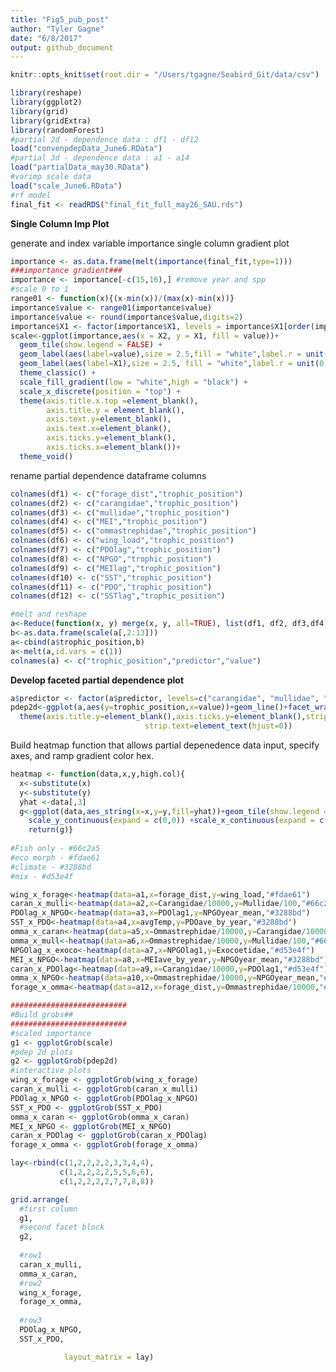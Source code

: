 ```yaml
---
title: "Fig5_pub_post"
author: "Tyler Gagne"
date: "6/8/2017"
output: github_document
---
```


```r
knitr::opts_knit$set(root.dir = "/Users/tgagne/Seabird_Git/data/csv")
```

```r
library(reshape)
library(ggplot2)
library(grid)
library(gridExtra)
library(randomForest)
#partial 2d - dependence data : df1 - df12
load("convenpdepData_June6.RData")
#partial 3d - dependence data : a1 - a14
load("partialData_may30.RData")
#varimp scale data
load("scale_June6.RData")
#rf model
final_fit <- readRDS("final_fit_full_may26_SAU.rds")

```

__Single Column Imp Plot__

generate and index variable importance single column gradient plot
```r
importance <- as.data.frame(melt(importance(final_fit,type=1)))
###importance gradient###
importance <- importance[-c(15,16),] #remove year and spp
#scale 0 to 1 
range01 <- function(x){(x-min(x))/(max(x)-min(x))}
importance$value <- range01(importance$value)
importance$value <- round(importance$value,digits=2)
importance$X1 <- factor(importance$X1, levels = importance$X1[order(importance$value)])
scale<-ggplot(importance,aes(x = X2, y = X1, fill = value))+
  geom_tile(show.legend = FALSE) + 
  geom_label(aes(label=value),size = 2.5,fill = "white",label.r = unit(0,"lines"),nudge_x = 0,nudge_y = -.05,vjust = "top",hjust="center")+
  geom_label(aes(label=X1),size = 2.5, fill = "white",label.r = unit(0,"lines"),nudge_x = 0,nudge_y = 0.1,vjust = "bottom",hjust="center")+
  theme_classic() +
  scale_fill_gradient(low = "white",high = "black") +
  scale_x_discrete(position = "top") +
  theme(axis.title.x.top =element_blank(),
        axis.title.y = element_blank(),
        axis.text.y=element_blank(),
        axis.text.x=element_blank(),
        axis.ticks.y=element_blank(),
        axis.ticks.x=element_blank())+
  theme_void()
```

rename partial dependence dataframe columns
```r
colnames(df1) <- c("forage_dist","trophic_position")
colnames(df2) <- c("carangidae","trophic_position")
colnames(df3) <- c("mullidae","trophic_position")
colnames(df4) <- c("MEI","trophic_position")
colnames(df5) <- c("ommastrephidae","trophic_position")
colnames(df6) <- c("wing_load","trophic_position")
colnames(df7) <- c("PDOlag","trophic_position")
colnames(df8) <- c("NPGO","trophic_position")
colnames(df9) <- c("MEIlag","trophic_position")
colnames(df10) <- c("SST","trophic_position")
colnames(df11) <- c("PDO","trophic_position")
colnames(df12) <- c("SSTlag","trophic_position")

#melt and reshape
a<-Reduce(function(x, y) merge(x, y, all=TRUE), list(df1, df2, df3,df4,df5,df6,df7,df8,df9,df10,df11,df12))
b<-as.data.frame(scale(a[,2:13]))
a<-cbind(a$trophic_position,b)
a<-melt(a,id.vars = c(1))
colnames(a) <- c("trophic_position","predictor","value")
```

__Develop faceted partial dependence plot__
```r
a$predictor <- factor(a$predictor, levels=c("carangidae", "mullidae", "ommastrephidae", "wing_load", "forage_dist","PDOlag","NPGO","MEIlag","SST","PDO","SSTlag","MEI"))
pdep2d<-ggplot(a,aes(y=trophic_position,x=value))+geom_line()+facet_wrap(~predictor,nrow=3)+xlab(NULL)+
  theme(axis.title.y=element_blank(),axis.ticks.y=element_blank(),strip.background = element_blank(),panel.border = element_rect(colour = "black", fill=NA, size=.5),legend.title=element_blank(),
                              strip.text=element_text(hjust=0))
```


Build heatmap function that allows partial depenedence data input, specify axes, and ramp gradient color hex.
```r
heatmap <- function(data,x,y,high.col){
  x<-substitute(x)
  y<-substitute(y)
  yhat <-data[,3]
  g<-ggplot(data,aes_string(x=x,y=y,fill=yhat))+geom_tile(show.legend = FALSE)+scale_fill_gradient(low="white", high= high.col)+
    scale_y_continuous(expand = c(0,0)) +scale_x_continuous(expand = c(0,0)) +theme(axis.ticks.y=element_blank(),text=element_text(size=12, family="Calibri"),axis.ticks.x=element_blank())+theme_classic()
    return(g)}
  
#Fish only - #66c2a5
#eco morph - #fdae61
#climate - #3288bd
#mix - #d53e4f
```

```r
wing_x_forage<-heatmap(data=a1,x=forage_dist,y=wing_load,"#fdae61")
caran_x_mulli<-heatmap(data=a2,x=Carangidae/10000,y=Mullidae/100,"#66c2a5")
PDOlag_x_NPGO<-heatmap(data=a3,x=PDOlag1,y=NPGOyear_mean,"#3288bd")
SST_x_PDO<-heatmap(data=a4,x=avgTemp,y=PDOave_by_year,"#3288bd")
omma_x_caran<-heatmap(data=a5,x=Ommastrephidae/10000,y=Carangidae/10000,"#66c2a5")
omma_x_mull<-heatmap(data=a6,x=Ommastrephidae/10000,y=Mullidae/100,"#66c2a5")
NPGOlag_x_exoco<-heatmap(data=a7,x=NPGOlag1,y=Exocoetidae,"#d53e4f")
MEI_x_NPGO<-heatmap(data=a8,x=MEIave_by_year,y=NPGOyear_mean,"#3288bd")
caran_x_PDOlag<-heatmap(data=a9,x=Carangidae/10000,y=PDOlag1,"#d53e4f")
omma_x_NPGO<-heatmap(data=a10,x=Ommastrephidae/10000,y=NPGOyear_mean,"#2ca25f")
forage_x_omma<-heatmap(data=a12,x=forage_dist,y=Ommastrephidae/10000,"#d53e4f")

```

```r
##########################
#Build grobs##
##########################
#scaled importance
g1 <- ggplotGrob(scale)
#pdep 2d plots
g2 <- ggplotGrob(pdep2d)
#interactive plots
wing_x_forage <- ggplotGrob(wing_x_forage)
caran_x_mulli <- ggplotGrob(caran_x_mulli)
PDOlag_x_NPGO <- ggplotGrob(PDOlag_x_NPGO)
SST_x_PDO <- ggplotGrob(SST_x_PDO)
omma_x_caran <- ggplotGrob(omma_x_caran)
MEI_x_NPGO <- ggplotGrob(MEI_x_NPGO)
caran_x_PDOlag <- ggplotGrob(caran_x_PDOlag)
forage_x_omma <- ggplotGrob(forage_x_omma)

lay<-rbind(c(1,2,2,2,2,3,3,4,4),
           c(1,2,2,2,2,5,5,6,6),
           c(1,2,2,2,2,7,7,8,8))

```

```r
grid.arrange(
  #first column
  g1,
  #second facet block
  g2,
  
  #row1
  caran_x_mulli,
  omma_x_caran,
  #row2
  wing_x_forage,
  forage_x_omma,
  
  #row3
  PDOlag_x_NPGO,
  SST_x_PDO,

            layout_matrix = lay)
```



